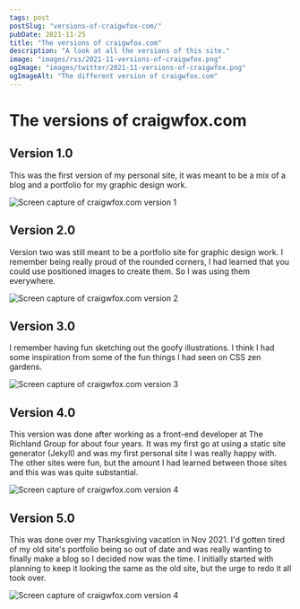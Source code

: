 ```yaml
---
tags: post
postSlug: "versions-of-craigwfox-com/"
pubDate: 2021-11-25
title: "The versions of craigwfox.com"
description: "A look at all the versions of this site."
image: "images/rss/2021-11-versions-of-craigwfox.png"
ogImage: "images/twitter/2021-11-versions-of-craigwfox.png"
ogImageAlt: "The different version of craigwfox.com"
---
```



# The versions of craigwfox.com

## Version 1.0

This was the first version of my personal site, it was meant to be a mix of a blog and a portfolio for my graphic design work.

<div class="post-image">
  <Image
    src="/images/posts/2021-11/versions-of-craigwfox/version-1.png"
    alt="Screen capture of craigwfox.com version 1"
    width={imageWidth}
    height={imageHeight}
    format={imageFormat}
    aspectRatio={imageAspectRatio}
  />
</div>

## Version 2.0

Version two was still meant to be a portfolio site for graphic design work. I remember being really proud of the rounded corners, I had learned that you could use positioned images to create them. So I was using them everywhere.

<div class="post-image">
  <Image
    src="/images/posts/2021-11/versions-of-craigwfox/version-2.png"
    alt="Screen capture of craigwfox.com version 2"
    width={imageWidth}
    height={imageHeight}
    format={imageFormat}
    aspectRatio={imageAspectRatio}
  />
</div>

## Version 3.0

I remember having fun sketching out the goofy illustrations. I think I had some inspiration from some of the fun things I had seen on CSS zen gardens.

<div class="post-image">
  <Image
    src="/images/posts/2021-11/versions-of-craigwfox/version-3.png"
    alt="Screen capture of craigwfox.com version 3"
    width={imageWidth}
    height={imageHeight}
    format={imageFormat}
    aspectRatio={imageAspectRatio}
  />
</div>

## Version 4.0

This version was done after working as a front-end developer at The Richland Group for about four years. It was my first go at using a static site generator (Jekyll) and was my first personal site I was really happy with. The other sites were fun, but the amount I had learned between those sites and this was was quite substantial.

<div class="post-image">
  <Image
    src="/images/posts/2021-11/versions-of-craigwfox/version-4.png"
    alt="Screen capture of craigwfox.com version 4"
    width={imageWidth}
    height={imageHeight}
    format={imageFormat}
    aspectRatio={imageAspectRatio}
  />
</div>

## Version 5.0

This was done over my Thanksgiving vacation in Nov 2021. I'd gotten tired of my old site's portfolio being so out of date and was really wanting to finally make a blog so I decided now was the time. I initially started with planning to keep it looking the same as the old site, but the urge to redo it all took over.

<div class="post-image">
  <Image
    src="/images/posts/2021-11/versions-of-craigwfox/version-5.png"
    alt="Screen capture of craigwfox.com version 4"
    width={imageWidth}
    height={imageHeight}
    format={imageFormat}
    aspectRatio={imageAspectRatio}
  />
</div>
